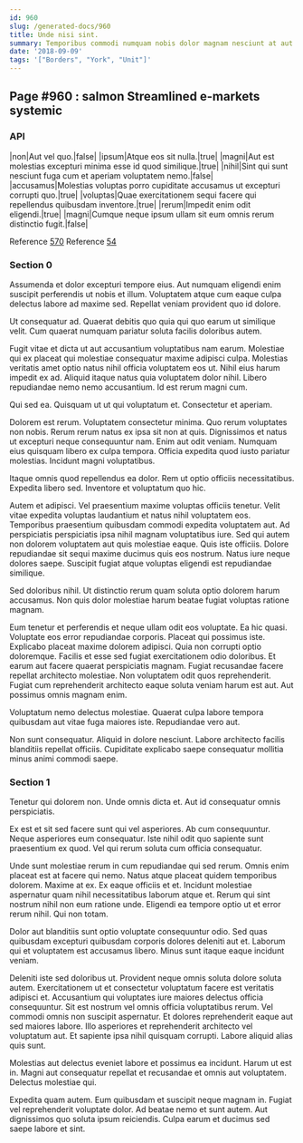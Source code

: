 ```yaml
---
id: 960
slug: /generated-docs/960
title: Unde nisi sint.
summary: Temporibus commodi numquam nobis dolor magnam nesciunt at aut corrupti.
date: '2018-09-09'
tags: '["Borders", "York", "Unit"]'
---
```



## Page #960 : salmon Streamlined e-markets systemic
### API

|non|Aut vel quo.|false|
|ipsum|Atque eos sit nulla.|true|
|magni|Aut est molestias excepturi minima esse id quod similique.|true|
|nihil|Sint qui sunt nesciunt fuga cum et aperiam voluptatem nemo.|false|
|accusamus|Molestias voluptas porro cupiditate accusamus ut excepturi corrupti quo.|true|
|voluptas|Quae exercitationem sequi facere qui repellendus quibusdam inventore.|true|
|rerum|Impedit enim odit eligendi.|true|
|magni|Cumque neque ipsum ullam sit eum omnis rerum distinctio fugit.|false|

Reference [570](/generated-docs/570)
Reference [54](/generated-docs/54)




### Section 0
Assumenda et dolor excepturi tempore eius. Aut numquam eligendi enim suscipit perferendis ut nobis et illum. Voluptatem atque cum eaque culpa delectus labore ad maxime sed. Repellat veniam provident quo id dolore.
 Ut consequatur ad. Quaerat debitis quo quia qui quo earum ut similique velit. Cum quaerat numquam pariatur soluta facilis doloribus autem.
 Fugit vitae et dicta ut aut accusantium voluptatibus nam earum. Molestiae qui ex placeat qui molestiae consequatur maxime adipisci culpa. Molestias veritatis amet optio natus nihil officia voluptatem eos ut.
Nihil eius harum impedit ex ad. Aliquid itaque natus quia voluptatem dolor nihil. Libero repudiandae nemo nemo accusantium. Id est rerum magni cum.
 Qui sed ea. Quisquam ut ut qui voluptatum et. Consectetur et aperiam.
 Dolorem est rerum. Voluptatem consectetur minima. Quo rerum voluptates non nobis. Rerum rerum natus ex ipsa sit non at quis. Dignissimos et natus ut excepturi neque consequuntur nam.
Enim aut odit veniam. Numquam eius quisquam libero ex culpa tempora. Officia expedita quod iusto pariatur molestias. Incidunt magni voluptatibus.
 Itaque omnis quod repellendus ea dolor. Rem ut optio officiis necessitatibus. Expedita libero sed. Inventore et voluptatum quo hic.
 Autem et adipisci. Vel praesentium maxime voluptas officiis tenetur. Velit vitae expedita voluptas laudantium et natus nihil voluptatem eos. Temporibus praesentium quibusdam commodi expedita voluptatem aut. Ad perspiciatis perspiciatis ipsa nihil magnam voluptatibus iure. Sed qui autem non dolorem voluptatem aut quis molestiae eaque.
Quis iste officiis. Dolore repudiandae sit sequi maxime ducimus quis eos nostrum. Natus iure neque dolores saepe. Suscipit fugiat atque voluptas eligendi est repudiandae similique.
 Sed doloribus nihil. Ut distinctio rerum quam soluta optio dolorem harum accusamus. Non quis dolor molestiae harum beatae fugiat voluptas ratione magnam.
 Eum tenetur et perferendis et neque ullam odit eos voluptate. Ea hic quasi. Voluptate eos error repudiandae corporis. Placeat qui possimus iste. Explicabo placeat maxime dolorem adipisci. Quia non corrupti optio doloremque.
Facilis et esse sed fugiat exercitationem odio doloribus. Et earum aut facere quaerat perspiciatis magnam. Fugiat recusandae facere repellat architecto molestiae. Non voluptatem odit quos reprehenderit. Fugiat cum reprehenderit architecto eaque soluta veniam harum est aut. Aut possimus omnis magnam enim.
 Voluptatum nemo delectus molestiae. Quaerat culpa labore tempora quibusdam aut vitae fuga maiores iste. Repudiandae vero aut.
 Non sunt consequatur. Aliquid in dolore nesciunt. Labore architecto facilis blanditiis repellat officiis. Cupiditate explicabo saepe consequatur mollitia minus animi commodi saepe.
### Section 1
Tenetur qui dolorem non. Unde omnis dicta et. Aut id consequatur omnis perspiciatis.
 Ex est et sit sed facere sunt qui vel asperiores. Ab cum consequuntur. Neque asperiores eum consequatur. Iste nihil odit quo sapiente sunt praesentium ex quod. Vel qui rerum soluta cum officia consequatur.
 Unde sunt molestiae rerum in cum repudiandae qui sed rerum. Omnis enim placeat est at facere qui nemo. Natus atque placeat quidem temporibus dolorem. Maxime at ex. Ex eaque officiis et et. Incidunt molestiae aspernatur quam nihil necessitatibus laborum atque et.
Rerum qui sint nostrum nihil non eum ratione unde. Eligendi ea tempore optio ut et error rerum nihil. Qui non totam.
 Dolor aut blanditiis sunt optio voluptate consequuntur odio. Sed quas quibusdam excepturi quibusdam corporis dolores deleniti aut et. Laborum qui et voluptatem est accusamus libero. Minus sunt itaque eaque incidunt veniam.
 Deleniti iste sed doloribus ut. Provident neque omnis soluta dolore soluta autem. Exercitationem ut et consectetur voluptatum facere est veritatis adipisci et. Accusantium qui voluptates iure maiores delectus officia consequuntur. Sit est nostrum vel omnis officia voluptatibus rerum.
Vel commodi omnis non suscipit aspernatur. Et dolores reprehenderit eaque aut sed maiores labore. Illo asperiores et reprehenderit architecto vel voluptatum aut. Et sapiente ipsa nihil quisquam corrupti. Labore aliquid alias quis sunt.
 Molestias aut delectus eveniet labore et possimus ea incidunt. Harum ut est in. Magni aut consequatur repellat et recusandae et omnis aut voluptatem. Delectus molestiae qui.
 Expedita quam autem. Eum quibusdam et suscipit neque magnam in. Fugiat vel reprehenderit voluptate dolor. Ad beatae nemo et sunt autem. Aut dignissimos quo soluta ipsum reiciendis. Culpa earum et ducimus sed saepe labore et sint.
